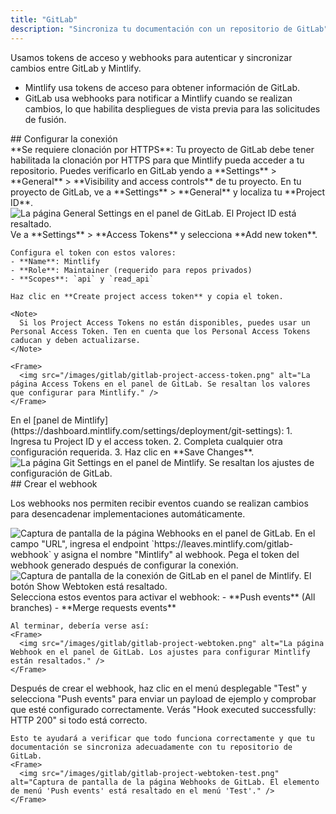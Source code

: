 ```yaml
---
title: "GitLab"
description: "Sincroniza tu documentación con un repositorio de GitLab"
---
```


Usamos tokens de acceso y webhooks para autenticar y sincronizar cambios entre GitLab y Mintlify.

- Mintlify usa tokens de acceso para obtener información de GitLab.
- GitLab usa webhooks para notificar a Mintlify cuando se realizan cambios, lo que habilita despliegues de vista previa para las solicitudes de fusión.

<div id="set-up-the-connection">
  ## Configurar la conexión
</div>

<Note>
  **Se requiere clonación por HTTPS**: Tu proyecto de GitLab debe tener habilitada la clonación por HTTPS para que Mintlify pueda acceder a tu repositorio. Puedes verificarlo en GitLab yendo a **Settings** > **General** > **Visibility and access controls** de tu proyecto.
</Note>

<Steps>
  <Step title="Find your project ID">
    En tu proyecto de GitLab, ve a **Settings** > **General** y localiza tu **Project ID**.
    <Frame>
      <img src="/images/gitlab/gitlab-project-id.png" alt="La página General Settings en el panel de GitLab. El Project ID está resaltado." />
    </Frame>
  </Step>
  <Step title="Generate an access token">
    Ve a **Settings** > **Access Tokens** y selecciona **Add new token**.
    
    Configura el token con estos valores:
    - **Name**: Mintlify
    - **Role**: Maintainer (requerido para repos privados)
    - **Scopes**: `api` y `read_api`
    
    Haz clic en **Create project access token** y copia el token.

    <Note>
      Si los Project Access Tokens no están disponibles, puedes usar un Personal Access Token. Ten en cuenta que los Personal Access Tokens caducan y deben actualizarse.
    </Note>

    <Frame>
      <img src="/images/gitlab/gitlab-project-access-token.png" alt="La página Access Tokens en el panel de GitLab. Se resaltan los valores que configurar para Mintlify." />
    </Frame>

  </Step>
  <Step title="Set up the connection">
    En el [panel de Mintlify](https://dashboard.mintlify.com/settings/deployment/git-settings):
    1. Ingresa tu Project ID y el access token.
    2. Completa cualquier otra configuración requerida.
    3. Haz clic en **Save Changes**.
    <Frame>
      <img src="/images/gitlab/gitlab-config.png" alt="La página Git Settings en el panel de Mintlify. Se resaltan los ajustes de configuración de GitLab." />
    </Frame>
  </Step>
</Steps>

<div id="create-the-webhook">
  ## Crear el webhook
</div>

Los webhooks nos permiten recibir eventos cuando se realizan cambios para
desencadenar implementaciones automáticamente.

<Steps>
  <Step title="Ve a Settings > Webhooks y haz clic en 'Add new Webhook'">
    <Frame>
      <img src="/images/gitlab/gitlab-webhook.png" alt="Captura de pantalla de la página Webhooks en el panel de GitLab." />
    </Frame>
  </Step>
  <Step title="Configura la URL y el webhook">
    En el campo "URL", ingresa el endpoint `https://leaves.mintlify.com/gitlab-webhook` y asigna el nombre "Mintlify" al webhook.

  </Step>
  <Step title="Pega el token">
    Pega el token del webhook generado después de configurar la conexión.
    <Frame>
      <img src="/images/gitlab/gitlab-show-webtoken.png" alt="Captura de pantalla de la conexión de GitLab en el panel de Mintlify. El botón Show Webtoken está resaltado." />
    </Frame>
  </Step>
  <Step title="Selecciona los eventos">
    Selecciona estos eventos para activar el webhook:
    - **Push events** (All branches)
    - **Merge requests events**
      
    Al terminar, debería verse así:
    <Frame>
      <img src="/images/gitlab/gitlab-project-webtoken.png" alt="La página Webhook en el panel de GitLab. Los ajustes para configurar Mintlify están resaltados." />
    </Frame>
  </Step>
  <Step title="Prueba el webhook">
    Después de crear el webhook, haz clic en el menú desplegable "Test" y selecciona "Push events" para enviar un payload de ejemplo y comprobar que esté configurado correctamente. Verás "Hook executed successfully: HTTP 200" si todo está correcto.

    Esto te ayudará a verificar que todo funciona correctamente y que tu documentación se sincroniza adecuadamente con tu repositorio de GitLab.
    <Frame>
      <img src="/images/gitlab/gitlab-project-webtoken-test.png" alt="Captura de pantalla de la página Webhooks de GitLab. El elemento de menú 'Push events' está resaltado en el menú 'Test'." />
    </Frame>

  </Step>
</Steps>